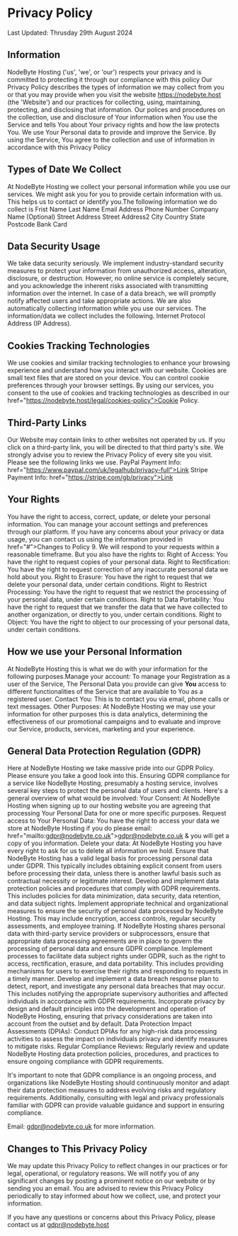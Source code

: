 # Privacy Policy

Last Updated: Thrusday 29th August 2024
## Information

NodeByte Hosting ('us', 'we', or 'our') respects your privacy and is committed to protecting it through our compliance with this policy
Our Privacy Policy describes the types of information we may collect from you or that you may provide when you visit the website https://nodebyte.host (the 'Website') and our practices for collecting, using, maintaining, protecting, and disclosing that information. Our polices and procedures on the collection, use and disclosure of Your information when You use the Service and tells You about Your privacy rights and how the law protects You.
We use Your Personal data to provide and improve the Service. By using the Service, You agree to the collection and use of information in accordance with this Privacy Policy

## Types of Date We Collect

At NodeByte Hosting we collect your personal information while you use our services. We might ask you for you to provide certain information with us. This helps us to contact or identify you.The following information we do collect is
Frist Name Last Name
Email Address
Phone Number
Company Name (Optional)
Street Address
Street Address2
City
Country
State
Postcode
Bank Card

## Data Security Usage

We take data security seriously. We implement industry-standard security measures to protect your information from unauthorized access, alteration, disclosure, or destruction. However, no online service is completely secure, and you acknowledge the inherent risks associated with transmitting information over the internet. In case of a data breach, we will promptly notify affected users and take appropriate actions.&nbsp;We are also automatically collecting information while you use our services. The information/data we collect includes the following. Internet Protocol Address (IP Address).

## Cookies Tracking Technologies

We use cookies and similar tracking technologies to enhance your browsing experience and understand how you interact with our website. Cookies are small text files that are stored on your device. You can control cookie preferences through your browser settings. By using our services, you consent to the use of cookies and tracking technologies as described in our  href="https://nodebyte.host/legal/cookies-policy">Cookie Policy.

## Third-Party Links

Our Website may contain links to other websites not operated by us. If you click on a third-party link, you will be directed to that third party&apos;s site. We strongly advise you to review the Privacy Policy of every site you visit. Please see the following links we use.
PayPal Payment Info:  href="https://www.paypal.com/uk/legalhub/privacy-full">Link 
Stripe Payment Info:  href="https://stripe.com/gb/privacy">Link 

## Your Rights

You have the right to access, correct, update, or delete your personal information. You can manage your account settings and preferences through our platform. If you have any concerns about your privacy or data usage, you can contact us using the information provided in  href="#">Changes to Policy 9. We will respond to your requests within a reasonable timeframe. But you also have the rights to:
Right of Access: You have the right to request copies of your personal data.
Right to Rectification: You have the right to request correction of any inaccurate personal data we hold about you.
Right to Erasure: You have the right to request that we delete your personal data, under certain conditions.
Right to Restrict Processing: You have the right to request that we restrict the processing of your personal data, under certain conditions.
Right to Data Portability: You have the right to request that we transfer the data that we have collected to another organization, or directly to you, under certain conditions.
Right to Object: You have the right to object to our processing of your personal data, under certain conditions.


## How we use your Personal Information

At NodeByte Hosting this is what we do with your information for the following purposes.Manage your account: To manage your Registration as a user of the Service, The Personal Data you provide can give <b>You</b>&nbsp;access to different functionalities of the Service that&nbsp;are available to You as a registered user.
Contact You: This is to contact you via email, phone calls or text messages.
Other Purposes: At NodeByte Hosting we may use your information for other purposes this is data analytics, determining the effectiveness of our promotional campaigns and to evaluate and improve our Service, products, services, marketing and your experience.

## General Data Protection Regulation (GDPR)

Here at NodeByte Hosting we take massive pride into our GDPR Policy. Please ensure you take a good look into this.
Ensuring GDPR compliance for a service like NodeByte Hosting, presumably a hosting service, involves several key steps to protect the personal data of users and clients. Here&apos;s a general overview of what would be involved:
Your Consent: At NodeByte Hosting when signing up to our hosting website you are agreeing that processing Your Personal Data for one or more specific purposes. 
Request access to Your Personal Data: You have the right to access your data we store at NodeByte Hosting if you do please email:  href="mailto:gdpr@nodebyte.co.uk">gdpr@nodebyte.co.uk &amp; you will get a copy of you information.
Delete your data: At NodeByte Hosting you have every right to ask for us to delete all information we hold.
Ensure that NodeByte Hosting has a valid legal basis for processing personal data under GDPR. This typically includes obtaining explicit consent from users before processing their data, unless there is another lawful basis such as contractual necessity or legitimate interest.
Develop and implement data protection policies and procedures that comply with GDPR requirements. This includes policies for data minimization, data security, data retention, and data subject rights.
Implement appropriate technical and organizational measures to ensure the security of personal data processed by NodeByte Hosting. This may include encryption, access controls, regular security assessments, and employee training.
If NodeByte Hosting shares personal data with third-party service providers or subprocessors, ensure that appropriate data processing agreements are in place to govern the processing of personal data and ensure GDPR compliance.
Implement processes to facilitate data subject rights under GDPR, such as the right to access, rectification, erasure, and data portability. This includes providing mechanisms for users to exercise their rights and responding to requests in a timely manner.
Develop and implement a data breach response plan to detect, report, and investigate any personal data breaches that may occur. This includes notifying the appropriate supervisory authorities and affected individuals in accordance with GDPR requirements.
Incorporate privacy by design and default principles into the development and operation of NodeByte Hosting, ensuring that privacy considerations are taken into account from the outset and by default.
Data Protection Impact Assessments (DPIAs): Conduct DPIAs for any high-risk data processing activities to assess the impact on individuals privacy and identify measures to mitigate risks.
Regular Compliance Reviews: Regularly review and update NodeByte Hosting data protection policies, procedures, and practices to ensure ongoing compliance with GDPR requirements.   

It's important to note that GDPR compliance is an ongoing process, and organizations like NodeByte Hosting should continuously monitor and adapt their data protection measures to address evolving risks and regulatory requirements. Additionally, consulting with legal and privacy professionals familiar with GDPR can provide valuable guidance and support in ensuring compliance.

Email: gdpr@nodebyte.co.uk for more information.

## Changes to This Privacy Policy

We may update this Privacy Policy to reflect changes in our practices or for legal, operational, or regulatory reasons. We will notify you of any significant changes by posting a prominent notice on our website or by sending you an email. You are advised to review this Privacy Policy periodically to stay informed about how we collect, use, and protect your information.


If you have any questions or concerns about this Privacy Policy, please contact us at gdpr@nodebyte.host
